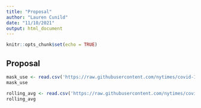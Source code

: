 ```yaml
---
title: "Proposal"
author: "Lauren Cunild"
date: "11/10/2021"
output: html_document
---
```


```r
knitr::opts_chunk$set(echo = TRUE)
```

## Proposal

```r
mask_use <- read.csv('https://raw.githubusercontent.com/nytimes/covid-19-data/master/mask-use/mask-use-by-county.csv')
mask_use
```
```r
rolling_avg <- read.csv('https://raw.githubusercontent.com/nytimes/covid-19-data/master/rolling-averages/us-counties-2021.csv')
rolling_avg
```
